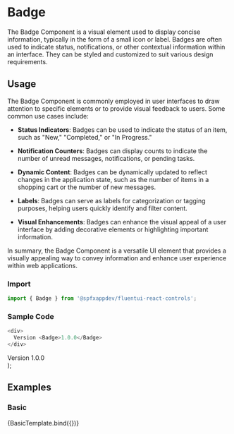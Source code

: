 
<Meta title="Components/Badge" component={Badge} />

# Badge

The Badge Component is a visual element used to display concise information, typically in the form of a small icon or label. 
Badges are often used to indicate status, notifications, or other contextual information within an interface. 
They can be styled and customized to suit various design requirements.

## Usage

The Badge Component is commonly employed in user interfaces to draw attention to specific elements or to provide visual feedback to users. Some common use cases include:

- **Status Indicators**: Badges can be used to indicate the status of an item, such as "New," "Completed," or "In Progress."

- **Notification Counters**: Badges can display counts to indicate the number of unread messages, notifications, or pending tasks.

- **Dynamic Content**: Badges can be dynamically updated to reflect changes in the application state, such as the number of items in a shopping cart or the number of new messages.

- **Labels**: Badges can serve as labels for categorization or tagging purposes, helping users quickly identify and filter content.

- **Visual Enhancements**: Badges can enhance the visual appeal of a user interface by adding decorative elements or highlighting important information.

In summary, the Badge Component is a versatile UI element that provides a visually appealing way to convey information and enhance user experience within web applications.

### Import

```typescript
import { Badge } from '@spfxappdev/fluentui-react-controls';
```

### Sample Code

```typescript
<div>
  Version <Badge>1.0.0</Badge>
</div>
```

  <div>
    <div>
      Version <Badge {...args}>1.0.0</Badge>
    </div>
  </div>
);

## Examples

### Basic

<Canvas>
  <Story name="Basic">{BasicTemplate.bind({})}</Story>
</Canvas>
